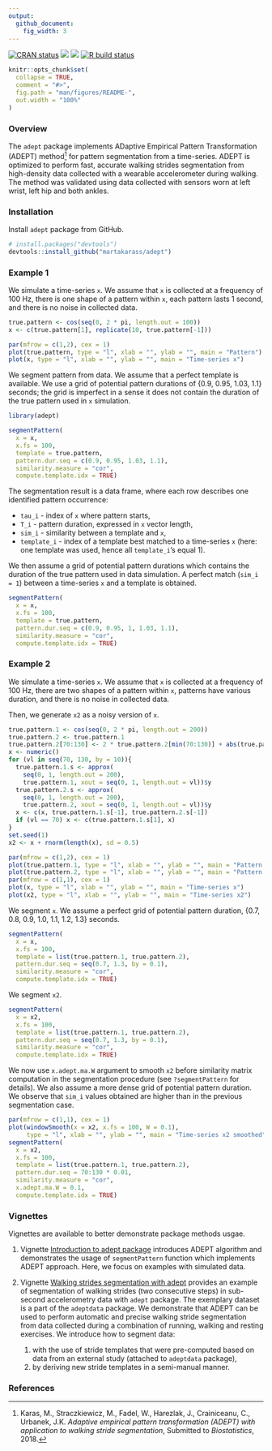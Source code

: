 ```yaml
---
output:
  github_document:
    fig_width: 3
---
```


<!-- [![Coverage status](https://codecov.io/gh/martakarass/adept/branch/master/graph/badge.svg)](https://codecov.io/github/martakarass/adept?branch=master) -->
[![CRAN status](https://www.r-pkg.org/badges/version/adept)](https://CRAN.R-project.org/package=adept)
[![](https://cranlogs.r-pkg.org/badges/grand-total/adept)](https://cran.r-project.org/package=adept)
[![](https://cranlogs.r-pkg.org/badges/last-month/adept)](https://cran.r-project.org/package=adept)
[![R build status](https://github.com/martakarass/adept/workflows/R-CMD-check/badge.svg)](https://github.com/martakarass/adept/actions)
  
```r
knitr::opts_chunk$set(
  collapse = TRUE,
  comment = "#>",
  fig.path = "man/figures/README-",
  out.width = "100%"
)
```

### Overview

The `adept` package implements ADaptive Empirical Pattern Transformation (ADEPT) method^[Karas, M., Straczkiewicz, M., Fadel, W., Harezlak, J., Crainiceanu, C., Urbanek, J.K. *Adaptive empirical pattern transformation (ADEPT) with application to walking stride segmentation*, Submitted to *Biostatistics*, 2018.] for pattern segmentation from a time-series. ADEPT is optimized to perform fast, accurate walking strides segmentation from high-density data collected with a wearable accelerometer during walking. The method was validated using data collected with sensors worn at left wrist, left hip and both ankles. 

### Installation

Install `adept` package from GitHub. 

```r
# install.packages("devtools")
devtools::install_github("martakarass/adept")
```

### Example 1

We simulate a time-series `x`. We assume that `x` is collected at a frequency of 100 Hz, there is one shape of a pattern within `x`, each pattern lasts 1 second, and there is no noise in collected data. 

```r
true.pattern <- cos(seq(0, 2 * pi, length.out = 100))
x <- c(true.pattern[1], replicate(10, true.pattern[-1]))

par(mfrow = c(1,2), cex = 1)
plot(true.pattern, type = "l", xlab = "", ylab = "", main = "Pattern")
plot(x, type = "l", xlab = "", ylab = "", main = "Time-series x")
```

We segment pattern from data. We assume that a perfect template is available. We use a grid of potential pattern durations of {0.9, 0.95, 1.03, 1.1} seconds; the grid is imperfect in a sense it does not contain the duration of the true pattern used in `x` simulation. 

```r
library(adept)

segmentPattern(
  x = x,
  x.fs = 100,
  template = true.pattern,
  pattern.dur.seq = c(0.9, 0.95, 1.03, 1.1),
  similarity.measure = "cor",
  compute.template.idx = TRUE)
```

The segmentation result is a data frame, where each row describes one identified pattern occurrence:

* `tau_i` - index of `x` where pattern starts,
* `T_i` - pattern duration, expressed in `x` vector length,
* `sim_i` - similarity between a template and `x`,
* `template_i` - index of a template best matched to a time-series `x` (here: one template was used, hence all `template_i`'s equal 1).

We then assume a grid of potential pattern durations which contains the duration of the true pattern used in data simulation. A perfect match (`sim_i = 1`) between a time-series `x` and a template is obtained. 

```r
segmentPattern(
  x = x,
  x.fs = 100,
  template = true.pattern,
  pattern.dur.seq = c(0.9, 0.95, 1, 1.03, 1.1),
  similarity.measure = "cor",
  compute.template.idx = TRUE)
```

### Example 2

We simulate a time-series `x`. We assume that `x` is collected at a frequency of 100 Hz, there are two shapes of a pattern within `x`, patterns have various duration, and there is no noise in collected data. 

Then, we generate `x2` as a noisy version of `x`. 

```r
true.pattern.1 <- cos(seq(0, 2 * pi, length.out = 200))
true.pattern.2 <- true.pattern.1
true.pattern.2[70:130] <- 2 * true.pattern.2[min(70:130)] + abs(true.pattern.2[70:130])
x <- numeric()
for (vl in seq(70, 130, by = 10)){
  true.pattern.1.s <- approx(
    seq(0, 1, length.out = 200), 
    true.pattern.1, xout = seq(0, 1, length.out = vl))$y
  true.pattern.2.s <- approx(
    seq(0, 1, length.out = 200), 
    true.pattern.2, xout = seq(0, 1, length.out = vl))$y
  x <- c(x, true.pattern.1.s[-1], true.pattern.2.s[-1])
  if (vl == 70) x <- c(true.pattern.1.s[1], x)
}
set.seed(1)
x2 <- x + rnorm(length(x), sd = 0.5)

par(mfrow = c(1,2), cex = 1)
plot(true.pattern.1, type = "l", xlab = "", ylab = "", main = "Pattern 1")
plot(true.pattern.2, type = "l", xlab = "", ylab = "", main = "Pattern 2")
par(mfrow = c(1,1), cex = 1)
plot(x, type = "l", xlab = "", ylab = "", main = "Time-series x")
plot(x2, type = "l", xlab = "", ylab = "", main = "Time-series x2")
```

We segment `x`. We assume a perfect grid of potential pattern duration, {0.7, 0.8, 0.9, 1.0, 1.1, 1.2, 1.3} seconds. 
```r
segmentPattern(
  x = x,
  x.fs = 100,
  template = list(true.pattern.1, true.pattern.2),
  pattern.dur.seq = seq(0.7, 1.3, by = 0.1),
  similarity.measure = "cor",
  compute.template.idx = TRUE)
```

We segment `x2`.  

```r
segmentPattern(
  x = x2,
  x.fs = 100,
  template = list(true.pattern.1, true.pattern.2),
  pattern.dur.seq = seq(0.7, 1.3, by = 0.1),
  similarity.measure = "cor",
  compute.template.idx = TRUE)
```

We now use `x.adept.ma.W` argument to smooth `x2` before similarity matrix computation in the segmentation procedure (see `?segmentPattern` for details). We also assume a more dense grid of potential pattern duration. We observe that `sim_i` values obtained are higher than in the previous segmentation case. 

```r
par(mfrow = c(1,1), cex = 1)
plot(windowSmooth(x = x2, x.fs = 100, W = 0.1), 
     type = "l", xlab = "", ylab = "", main = "Time-series x2 smoothed")
segmentPattern(
  x = x2,
  x.fs = 100,
  template = list(true.pattern.1, true.pattern.2),
  pattern.dur.seq = 70:130 * 0.01,
  similarity.measure = "cor",
  x.adept.ma.W = 0.1,
  compute.template.idx = TRUE)
```


### Vignettes 

Vignettes are available to better demonstrate package methods usgae. 

1. Vignette [Introduction to adept package](https://martakarass.github.io/adept/articles/adept-intro.html) introduces ADEPT algorithm and demonstrates the usage of `segmentPattern` function which implements ADEPT approach. Here, we focus on examples with simulated data.

2. Vignette [Walking strides segmentation with adept](https://martakarass.github.io/adept/articles/adept-strides-segmentation.html) provides an example of segmentation of walking strides (two consecutive steps) in sub-second accelerometry data with `adept` package. The exemplary dataset is a part of the `adeptdata` package. We demonstrate that ADEPT can be used to perform automatic and precise walking stride segmentation from data collected during a combination of running, walking and resting exercises. We introduce how to segment data: 

    1. with the use of stride templates that were pre-computed based on data from an external study (attached to `adeptdata` package), 
    2. by deriving new stride templates in a semi-manual manner. 
    
### References
